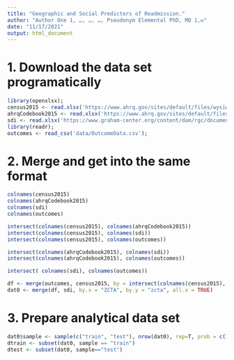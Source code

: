 ```yaml
---
title: "Geographic and Social Predictors of Readmission."
author: "Author One 1, …, …, …, Pseudonym Elemental PhD, MD 1,✉"
date: "11/17/2021"
output: html_document
---
```


# 1. Download the data set programatically
```r
library(openxlsx);
census2015 <- read.xlsx('https://www.ahrq.gov/sites/default/files/wysiwyg/sdohchallenge/data/SDOH_ZCTA_2015.xlsx');
ahrqCodebook2015 <- read.xlsx('https://www.ahrq.gov/sites/default/files/wysiwyg/sdohchallenge/data/sdoh_codebook_final.xlsx', sheet ='ZCTA_2015');
sdi <- read.xlsx('https://www.graham-center.org/content/dam/rgc/documents/maps-data-tools/sdi/ACS2015_zctaallvars.xlsx');
library(readr);
outcomes <- read_csv('data/OutcomeData.csv');
```

# 2. Merge and get into the same format
```r
colnames(census2015)
colnames(ahrqCodebook2015)
colnames(sdi)
colnames(outcomes)

intersect(colnames(census2015), colnames(ahrqCodebook2015))
intersect(colnames(census2015), colnames(sdi))
intersect(colnames(census2015), colnames(outcomes))

intersect(colnames(ahrqCodebook2015), colnames(sdi))
intersect(colnames(ahrqCodebook2015), colnames(outcomes))

intersect( colnames(sdi), colnames(outcomes))

df <- merge(outcomes, census2015, by = intersect(colnames(census2015), colnames(outcomes)), all.x = TRUE)
dat0 <- merge(df, sdi, by.x = "ZCTA", by.y = "zcta", all.x = TRUE)
```

# 3. Prepare analytical data set
```r
dat0$sample <- sample(c("train", "test"), nrow(dat0), rep=T, prob = c(1/2, 1/2)) 
dtrain <- subset(dat0, sample == "train")
dtest <- subset(dat0, sample=="test")

```

